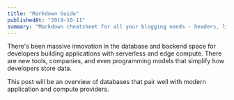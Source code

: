 ```yaml
---
title: "Markdown Guide"
publishedAt: "2019-10-11"
summary: "Markdown cheatsheet for all your blogging needs - headers, lists, images, tables and more! An illustrated guide based on GitHub Flavored Markdown."
---
```


There's been massive innovation in the database and backend space for developers building applications with serverless and edge compute. There are new tools, companies, and even programming models that simplify how developers store data.

This post will be an overview of databases that pair well with modern application and compute providers.
